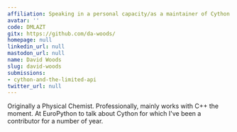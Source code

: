 ```yaml
---
affiliation: Speaking in a personal capacity/as a maintainer of Cython
avatar: ''
code: DMLAZT
gitx: https://github.com/da-woods/
homepage: null
linkedin_url: null
mastodon_url: null
name: David Woods
slug: david-woods
submissions:
- cython-and-the-limited-api
twitter_url: null
---
```


Originally a Physical Chemist. Professionally, mainly works with C++ the moment. At EuroPython to talk about Cython for which I've been a contributor for a number of year.

